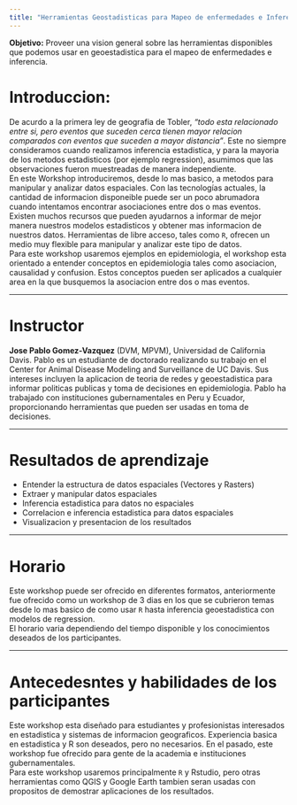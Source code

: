 ---
title: "Herramientas Geostadisticas para Mapeo de enfermedades e Inferencia"
---

**Objetivo:** Proveer una vision general sobre las herramientas disponibles que podemos usar en geoestadistica para el mapeo de enfermedades e inferencia.  


# Introduccion:

De acurdo a la primera ley de geografia de Tobler, *"todo esta relacionado entre si, pero eventos que suceden cerca tienen mayor relacion comparados con eventos que suceden a mayor distancia"*. Este no siempre consideramos cuando realizamos inferencia estadistica, y para la mayoria de los metodos estadisticos (por ejemplo regression), asumimos que las observaciones fueron muestreadas de manera independiente.  
En este Workshop introduciremos, desde lo mas basico, a metodos para manipular y analizar datos espaciales. Con las tecnologías actuales, la cantidad de informacion disponeible puede ser un poco abrumadora cuando intentamos encontrar asociaciones entre dos o mas eventos. Existen muchos recursos que pueden ayudarnos a informar de mejor manera nuestros modelos estadisticos y obtener mas informacion de nuestros datos. Herramientas de libre acceso, tales como `R`, ofrecen un medio muy flexible para manipular y analizar este tipo de datos.  
Para este workshop usaremos ejemplos en epidemiologia, el workshop esta orientado a entender conceptos en epidemiologia tales como asociacion, causalidad y confusion. Estos conceptos pueden ser aplicados a cualquier area en la que busquemos la asociacion entre dos o mas eventos.  

________

# Instructor

**Jose Pablo Gomez-Vazquez** (DVM, MPVM), Universidad de California Davis. Pablo es un estudiante de doctorado realizando su trabajo en el Center for Animal Disease Modeling and Surveillance de UC Davis. Sus intereses incluyen la aplicacion de teoria de redes y geoestadistica para informar politicas publicas y toma de decisiones en epidemiologia. Pablo ha trabajado con instituciones gubernamentales en Peru y Ecuador, proporcionando herramientas que pueden ser usadas en toma de decisiones.  

________


# Resultados de aprendizaje

  - Entender la estructura de datos espaciales (Vectores y Rasters)
  - Extraer y manipular datos espaciales
  - Inferencia estadistica para datos no espaciales
  - Correlacion e inferencia estadistica para datos espaciales
  - Visualizacion y presentacion de los resultados

________


# Horario

Este workshop puede ser ofrecido en diferentes formatos, anteriormente fue ofrecido como un workshop de 3 dias en los que se cubrieron temas desde lo mas basico de como usar `R` hasta inferencia geoestadistica con modelos de regression.  
El horario varia dependiendo del tiempo disponible y los conocimientos deseados de los participantes.  

________


# Antecedesntes y habilidades de los participantes

Este workshop esta diseñado para estudiantes y profesionistas interesados en estadistica y sistemas de informacion geograficos. Experiencia basica en estadistica y R son deseados, pero no necesarios. En el pasado, este workshop fue ofrecido para gente de la academia e instituciones gubernamentales.  
Para este workshop usaremos principalmente `R` y Rstudio, pero otras herramientas como QGIS y Google Earth tambien seran usadas con propositos de demostrar aplicaciones de los resultados.  

